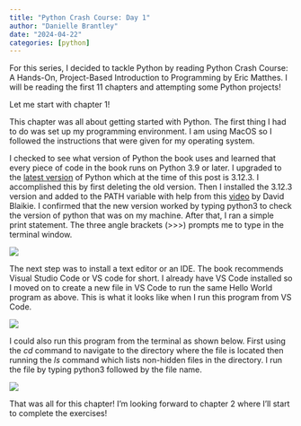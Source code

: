 ```yaml
---
title: "Python Crash Course: Day 1"
author: "Danielle Brantley"
date: "2024-04-22"
categories: [python]
---
```


For this series, I decided to tackle Python by reading Python Crash Course: A Hands-On, Project-Based Introduction to Programming by Eric Matthes. I will be reading the first 11 chapters and attempting some Python projects!

Let me start with chapter 1!

This chapter was all about getting started with Python. The first thing I had to do was set up my programming environment. I am using MacOS so I followed the instructions that were given for my operating system.

I checked to see what version of Python the book uses and learned that every piece of code in the book runs on Python 3.9 or later. I upgraded to the [latest version](https://www.python.org/downloads/){target="_blank"} of Python which at the time of this post is 3.12.3. I accomplished this by first deleting the old version. Then I installed the 3.12.3 version and added to the PATH variable with help from this [video](https://www.youtube.com/watch?v=-HatIX08HAY){target="_blank"} by David Blaikie. I confirmed that the new version worked by typing python3 to check the version of python that was on my machine. After that, I ran a simple print statement. The three angle brackets (\>\>\>) prompts me to type in the terminal window.

![](images/confirmation.png)

The next step was to install a text editor or an IDE. The book recommends Visual Studio Code or VS code for short. I already have VS Code installed so I moved on to create a new file in VS Code to run the same Hello World program as above. This is what it looks like when I run this program from VS Code.

![](images/confirmation2.png)

I could also run this program from the terminal as shown below. First using the *cd* command to navigate to the directory where the file is located then running the *ls* command which lists non-hidden files in the directory. I run the file by typing python3 followed by the file name.

![](images/confirmation3.png)

That was all for this chapter! I'm looking forward to chapter 2 where I'll start to complete the exercises!
